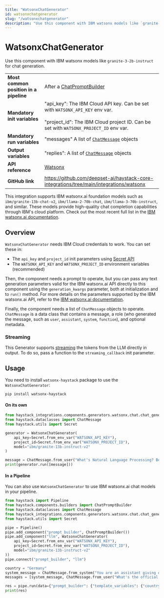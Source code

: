```yaml
---
title: "WatsonxChatGenerator"
id: watsonxchatgenerator
slug: "/watsonxchatgenerator"
description: "Use this component with IBM watsonx models like `granite-3-2b-instruct` for chat generation."
---
```


# WatsonxChatGenerator

Use this component with IBM watsonx models like `granite-3-2b-instruct` for chat generation.

|  |  |
| --- | --- |
| **Most common position in a pipeline** | After a [ChatPromptBuilder](../builders/chatpromptbuilder.mdx)  |
| **Mandatory init variables** | "api_key": The IBM Cloud API key. Can be set with `WATSONX_API_KEY` env var.  <br /> <br />"project_id": The IBM Cloud project ID. Can be set with `WATSONX_PROJECT_ID` env var. |
| **Mandatory run variables** | "messages" A list of [`ChatMessage`](/docs/data-classes#chatmessage)  objects |
| **Output variables** | "replies": A list of [`ChatMessage`](/docs/data-classes#chatmessage)  objects |
| **API reference** | [Watsonx](/reference/integrations-watsonx) |
| **GitHub link** | https://github.com/deepset-ai/haystack-core-integrations/tree/main/integrations/watsonx |

This integration supports IBM watsonx.ai foundation models such as `ibm/granite-13b-chat-v2`, `ibm/llama-2-70b-chat`, `ibm/llama-3-70b-instruct`, and similar. These models provide high-quality chat completion capabilities through IBM's cloud platform. Check out the most recent full list in the [IBM watsonx.ai documentation](https://dataplatform.cloud.ibm.com/docs/content/wsj/analyze-data/fm-models-ibm.html?context=wx).

## Overview

`WatsonxChatGenerator` needs IBM Cloud credentials to work. You can set these in:

- The `api_key` and `project_id` init parameters using [Secret API](/docs/secret-management)
- The `WATSONX_API_KEY` and `WATSONX_PROJECT_ID` environment variables (recommended)

Then, the component needs a prompt to operate, but you can pass any text generation parameters valid for the IBM watsonx.ai API directly to this component using the `generation_kwargs` parameter, both at initialization and to `run()` method. For more details on the parameters supported by the IBM watsonx.ai API, refer to the [IBM watsonx.ai documentation](https://cloud.ibm.com/apidocs/watsonx-ai).

Finally, the component needs a list of `ChatMessage` objects to operate. `ChatMessage` is a data class that contains a message, a role (who generated the message, such as `user`, `assistant`, `system`, `function`), and optional metadata.

### Streaming

This Generator supports [streaming](/docs/choosing-the-right-generator#streaming-support) the tokens from the LLM directly in output. To do so, pass a function to the `streaming_callback` init parameter.

## Usage

You need to install `watsonx-haystack` package to use the `WatsonxChatGenerator`:

```shell
pip install watsonx-haystack
```

#### On its own

```python
from haystack_integrations.components.generators.watsonx.chat.chat_generator import WatsonxChatGenerator
from haystack.dataclasses import ChatMessage
from haystack.utils import Secret

generator = WatsonxChatGenerator(
    api_key=Secret.from_env_var("WATSONX_API_KEY"),
    project_id=Secret.from_env_var("WATSONX_PROJECT_ID"),
    model="ibm/granite-13b-instruct-v2"
)

message = ChatMessage.from_user("What's Natural Language Processing? Be brief.")
print(generator.run([message]))
```

#### In a Pipeline

You can also use `WatsonxChatGenerator` to use IBM watsonx.ai chat models in your pipeline.

```python
from haystack import Pipeline
from haystack.components.builders import ChatPromptBuilder
from haystack.dataclasses import ChatMessage
from haystack_integrations.components.generators.watsonx.chat.chat_generator import WatsonxChatGenerator
from haystack.utils import Secret

pipe = Pipeline()
pipe.add_component("prompt_builder", ChatPromptBuilder())
pipe.add_component("llm", WatsonxChatGenerator(
    api_key=Secret.from_env_var("WATSONX_API_KEY"),
    project_id=Secret.from_env_var("WATSONX_PROJECT_ID"),
    model="ibm/granite-13b-instruct-v2"
))
pipe.connect("prompt_builder", "llm")

country = "Germany"
system_message = ChatMessage.from_system("You are an assistant giving out valuable information to language learners.")
messages = [system_message, ChatMessage.from_user("What's the official language of {{ country }}?")]

res = pipe.run(data={"prompt_builder": {"template_variables": {"country": country}, "template": messages}})
print(res)
```
